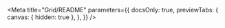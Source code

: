 
<Meta
  title="Grid/README"
  parameters={{
    docsOnly: true,
    previewTabs: {
      canvas: { hidden: true },
    },
  }}
/>


<Readme />

